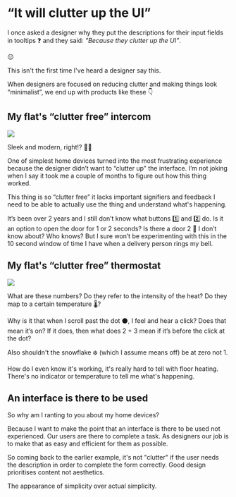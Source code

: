 
<Helmet>
  <title>"It will clutter up the UI" | Alizeh Khan</title>
</Helmet>

# “It will clutter up the UI”

<Container>

I once asked a designer why they put the descriptions for their input fields in tooltips ❓ and they said: *"Because they clutter up the UI”*.

😔

This isn't the first time I've heard a designer say this.

When designers are focused on reducing clutter and making things look “minimalist”, we end up with products like these 👇

## My flat's “clutter free” intercom

![](/assets/intercom.jpeg)

Sleek and modern, right!? 💅🏼

One of simplest home devices turned into the most frustrating experience because the designer didn’t want to “clutter up" the interface. I’m not joking when I say it took me a couple of months to figure out how this thing worked.

This thing is so “clutter free” it lacks important signifiers and feedback I need to be able to actually use the thing and understand what's happening.

It’s been over 2 years and I still don’t know what buttons 1️⃣ and 2️⃣ do. Is it an option to open the door for 1 or 2 seconds? Is there a door 2 🚪 I don’t know about? Who knows? But I sure won’t be experimenting with this in the 10 second window of time I have when a delivery person rings my bell.

## My flat's “clutter free” thermostat

![](/assets/thermostat.jpeg)

What are these numbers? Do they refer to the intensity of the heat? Do they map to a certain temperature 🌡️?

Why is it that when I scroll past the dot ⚫️, I feel and hear a click? Does that mean it’s on? If it does, then what does 2 + 3 mean if it’s before the click at the dot?

Also shouldn't the snowflake ❄️ (which I assume means off) be at zero not 1.

How do I even know it's working, it's really hard to tell with floor heating. There's no indicator or temperature to tell me what's happening.

## An interface is there to be used

So why am I ranting to you about my home devices?

Because I want to make the point that an interface is there to be used not experienced. Our users are there to complete a task. As designers our job is to make that as easy and efficient for them as possible.

So coming back to the earlier example, it's not "clutter" if the user needs the description in order to complete the form correctly. Good design prioritises content not aesthetics.

<Quote author="Adam Silver">The appearance of simplicity over actual simplicity.</Quote>

</Container>
